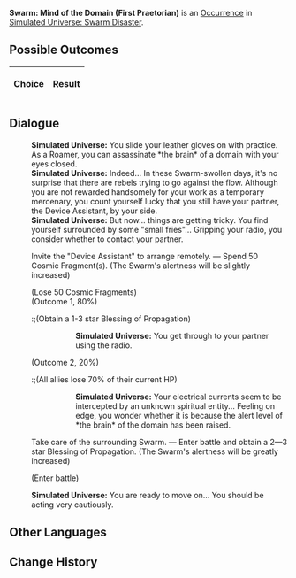 {{Simulated Universe Event Infobox
|title         = Swarm: Mind of the Domain (First Praetorian)
|image         = Random Event 4.png
|type          =
|domains_su    = 
|domains_ext   = 
|domains_swarm = Swarm
|domains_gng   = 
|requirements  =
|prev          = {{tx}}
|next          = {{tx}}
|indexRewards  =
|characters    = 
}}
'''Swarm: Mind of the Domain (First Praetorian)''' is an [[Simulated Universe/Occurrence|Occurrence]] in [[Simulated Universe: Swarm Disaster]].

==Possible Outcomes==
{| class="article-table"
!Choice
!Result

|}

<!--
==Gameplay Notes==

-->
==Dialogue==
{{Dialogue Start}}
:'''Simulated Universe:''' You slide your leather gloves on with practice. As a Roamer, you can assassinate *the brain* of a domain with your eyes closed.
:'''Simulated Universe:''' Indeed... In these Swarm-swollen days, it's no surprise that there are rebels trying to go against the flow. Although you are not rewarded handsomely for your work as a temporary mercenary, you count yourself lucky that you still have your partner, the Device Assistant, by your side.
:'''Simulated Universe:''' But now... things are getting tricky. You find yourself surrounded by some "small fries"... Gripping your radio, you consider whether to contact your partner.
:{{DIcon|Star}} Invite the "Device Assistant" to arrange remotely. &mdash; Spend 50 Cosmic Fragment(s). (The Swarm's alertness will be slightly increased)
:;(Lose 50 Cosmic Fragments)
:;(Outcome 1, 80%)
::;(Obtain a 1-3 star Blessing of Propagation)
:::'''Simulated Universe:''' You get through to your partner using the radio.
:;(Outcome 2, 20%)
::;(All allies lose 70% of their current HP)
:::'''Simulated Universe:''' Your electrical currents seem to be intercepted by an unknown spiritual entity... Feeling on edge, you wonder whether it is because the alert level of *the brain* of the domain has been raised.
:{{DIcon|Star}} Take care of the surrounding Swarm. &mdash; Enter battle and obtain a 2&mdash;3 star Blessing of Propagation. (The Swarm's alertness will be greatly increased)
:;(Enter battle)
::{{Enemy List|Juvenile Sting*4/}}
:'''Simulated Universe:''' You are ready to move on... You should be acting very cautiously.
{{Dialogue End}}

==Other Languages==
{{Other Languages
|en    = Swarm: Mind of the Domain (First Praetorian)
|zhs   = 虫潮•区域脑体（一级卫戍）
|zht   = 蟲潮•區域腦體（一級衛戍）
|ja    = 虫の潮・区域脳（一級守備）
|ko    = 곤충 파도•구역 두뇌체(1급 경비)
|es    = Enjambre: Mente de zona (primer pretoriano)
|fr    = Esprit de la Zone de l'Essaim (premier prétorien)
|ru    = Жужжание: Разум зоны (гарнизон ур. 1)
|th    = คลื่นแมลง: มันสมองแห่งอาณาเขต (กองกำลังระดับ 1)
|vi    = Côn Trùng - Khu Vực Đầu Não (Cảnh Vệ Cấp 1)
|de    = Der Schwarm: Gehirn der Region (Garnisonsstufe 1)
|id    = Swarm: Otak dari Zona (Garnisun Tingkat 1)
|pt    = Enxame: Mente do Domínio (Primeiro Pretoriano)
}}

==Change History==
{{Change History|1.0}}
